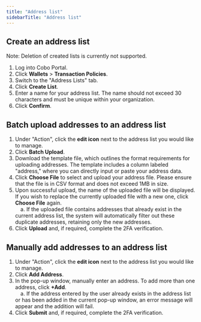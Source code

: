 ```yaml
---
title: "Address list"
sidebarTitle: "Address list"
---
```


## Create an address list

Note: Deletion of created lists is currently not supported.

1. Log into Cobo Portal.
2. Click **Wallets** > **Transaction Policies**.
3. Switch to the "Address Lists" tab.
4. Click **Create List**.
5. Enter a name for your address list. The name should not exceed 30 characters and must be unique within your organization.
6. Click **Confirm**.

## Batch upload addresses to an address list

1. Under "Action", click the **edit icon** next to the address list you would like to manage.
2. Click **Batch Upload**.
3. Download the template file, which outlines the format requirements for uploading addresses. The template includes a column labeled "address," where you can directly input or paste your address data.
4. Click **Choose File** to select and upload your address file. Please ensure that the file is in CSV format and does not exceed 1MB in size.
5. Upon successful upload, the name of the uploaded file will be displayed. If you wish to replace the currently uploaded file with a new one, click **Choose File** again.<br/>
&emsp;a. If the uploaded file contains addresses that already exist in the current address list, the system will automatically filter out these duplicate addresses, retaining only the new addresses.
7. Click **Upload** and, if required, complete the 2FA verification.

## Manually add addresses to an address list

1. Under "Action", click the **edit icon** next to the address list you would like to manage.
2. Click **Add Address**.
3. In the pop-up window, manually enter an address. To add more than one address, click **+Add**.<br/>
&emsp;a. If the address entered by the user already exists in the address list or has been added in the current pop-up window, an error message will appear and the addition will fail.
4. Click **Submit** and, if required, complete the 2FA verification.